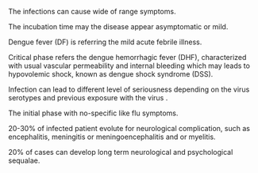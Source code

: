 The infections can cause wide of range symptoms. 

The incubation time may the disease appear asymptomatic or mild.

Dengue fever (DF) is referring the mild acute febrile illness.

Critical phase refers the dengue hemorrhagic fever (DHF), characterized with usual vascular permeability and internal bleeding which may leads to hypovolemic shock, known as dengue shock syndrome (DSS). 

Infection  can lead to different level of seriousness depending on the virus serotypes and previous exposure with the virus . 

The initial phase with no-specific like flu symptoms. 

20-30% of infected patient evolute for neurological complication, such as encephalitis, meningitis or meningoencephalitis and or myelitis.

20% of cases can develop long term neurological and psychological sequalae. 
